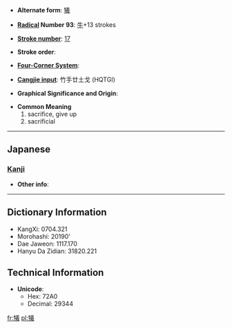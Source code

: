 * '''Alternate form''': [[犧]]

* '''[[Wiktionary:Chinese radical index| Radical]] Number 93''': [[Wiktionary:Chinese radical index 牛|牛]]+13 strokes

* '''[[Wiktionary:Chinese total strokes index|Stroke number]]''': [[Wiktionary:Chinese total strokes index 17|17]]

* '''Stroke order''': 

* '''[[Wiktionary:Chinese four corner index|Four-Corner System]]''': 

* '''[[Wiktionary:Chinese Cangjie index|Cangjie input]]''': 竹手廿土戈 (HQTGI)

* '''Graphical Significance and Origin''': 

* '''Common Meaning'''
*#sacrifice, give up
*# sacrificial


----

==Japanese==
===[[Kanji]]===
{{kanji|on readings=[[ぎ]] (gi), [[き]] (ki)
|kun readings=[[いけにえ]] (ikenie)
}}

* '''Other info''':  

----

== Dictionary Information ==

* KangXi: 0704.321
* Morohashi: 20190'
* Dae Jaweon: 1117.170
* Hanyu Da Zidian: 31820.221

== Technical Information ==

* '''Unicode''':
** Hex: 72A0
** Decimal: 29344

[[fr:犠]]
[[pl:犠]]